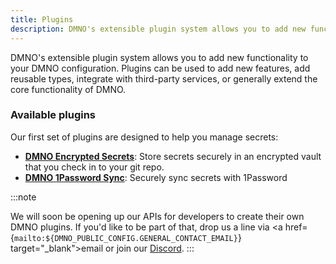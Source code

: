 ```yaml
---
title: Plugins
description: DMNO's extensible plugin system allows you to add new functionality to your DMNO configuration. Plugins can be used to add new features, add reusable types, integrate with third-party services, or generally extend the core functionality of DMNO.
---
```


DMNO's extensible plugin system allows you to add new functionality to your DMNO configuration. Plugins can be used to add new features, add reusable types, integrate with third-party services, or generally extend the core functionality of DMNO.

### Available plugins

Our first set of plugins are designed to help you manage secrets:

- [**DMNO Encrypted Secrets**](/docs/plugins/encrypted-vault/): Store secrets securely in an encrypted vault that you check in to your git repo. 
- [**DMNO 1Password Sync**](/docs/plugins/1password/): Securely sync secrets with 1Password 


:::note

We will soon be opening up our APIs for developers to create their own DMNO plugins. If you'd like to be part of that, drop us a line via <a href={`mailto:${DMNO_PUBLIC_CONFIG.GENERAL_CONTACT_EMAIL}`} target="_blank">email</a> or join our <a href={DMNO_PUBLIC_CONFIG.DISCORD_JOIN_URL} target="_blank">Discord</a>.
:::
